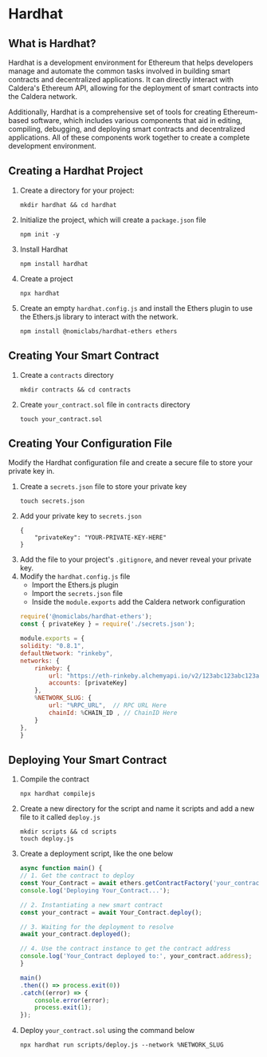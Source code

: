 # Hardhat
## What is Hardhat?

Hardhat is a development environment for Ethereum that helps developers manage and automate the common tasks involved in building smart contracts and decentralized applications.
It can directly interact with Caldera's Ethereum API, allowing for the deployment of smart contracts into the Caldera network.

Additionally, Hardhat is a comprehensive set of tools for creating Ethereum-based software, which includes various components that aid in editing, compiling, debugging, and deploying smart contracts and decentralized applications. All of these components work together to create a complete development environment.

## Creating a Hardhat Project

1. Create a directory for your project:
    ```
    mkdir hardhat && cd hardhat
    ```
2. Initialize the project, which will create a `package.json` file
    ```
    npm init -y
    ```
3. Install Hardhat
    ```
    npm install hardhat
    ```
4. Create a project
    ```
    npx hardhat
    ```
5. Create an empty `hardhat.config.js` and install the Ethers plugin to use the Ethers.js library to interact with the network.
    ```
    npm install @nomiclabs/hardhat-ethers ethers
    ```

## Creating Your Smart Contract
1. Create a `contracts` directory
    ```
    mkdir contracts && cd contracts
    ```
2. Create `your_contract.sol` file in `contracts` directory
    ```
    touch your_contract.sol
    ```

## Creating Your Configuration File
Modify the Hardhat configuration file and create a secure file to store your private key in. 

1. Create a `secrets.json` file to store your private key
    ```
    touch secrets.json
    ```
2. Add your private key to `secrets.json`
    ```
    {
        "privateKey": "YOUR-PRIVATE-KEY-HERE"
    }
    ```
3. Add the file to your project's `.gitignore`, and never reveal your private key.
4. Modify the `hardhat.config.js` file
    - Import the Ethers.js plugin
    - Import the `secrets.json` file
    - Inside the `module.exports` add the Caldera network configuration 
    ```javascript hardhat.config.js
    require('@nomiclabs/hardhat-ethers');
    const { privateKey } = require('./secrets.json');

    module.exports = {
    solidity: "0.8.1",
    defaultNetwork: "rinkeby",
    networks: {
        rinkeby: {
            url: "https://eth-rinkeby.alchemyapi.io/v2/123abc123abc123abc123abc123abcde",
            accounts: [privateKey]
        },
        %NETWORK_SLUG: {
            url: "%RPC_URL",  // RPC URL Here
            chainId: %CHAIN_ID , // ChainID Here
        }
    },
    }
    ```

## Deploying Your Smart Contract
1. Compile the contract
    ```
    npx hardhat compilejs
    ```
2. Create a new directory for the script and name it scripts and add a new file to it called `deploy.js`
    ```
    mkdir scripts && cd scripts
    touch deploy.js
    ```
3. Create a deployment script, like the one below 
    ```javascript scripts/deploy.js
    async function main() {
    // 1. Get the contract to deploy
    const Your_Contract = await ethers.getContractFactory('your_contract');
    console.log('Deploying Your_Contract...');

    // 2. Instantiating a new smart contract
    const your_contract = await Your_Contract.deploy();

    // 3. Waiting for the deployment to resolve
    await your_contract.deployed();

    // 4. Use the contract instance to get the contract address
    console.log('Your_Contract deployed to:', your_contract.address);
    }

    main()
    .then(() => process.exit(0))
    .catch((error) => {
        console.error(error);
        process.exit(1);
    });
    ```
4. Deploy `your_contract.sol` using the command below
    ```
    npx hardhat run scripts/deploy.js --network %NETWORK_SLUG
    ```